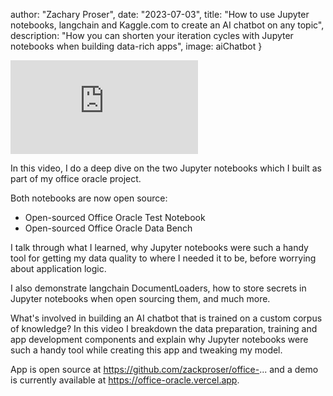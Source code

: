 


  author: "Zachary Proser",
  date: "2023-07-03",
  title: "How to use Jupyter notebooks, langchain and Kaggle.com to create an AI chatbot on any topic",
  description: "How you can shorten your iteration cycles with Jupyter notebooks when building data-rich apps",
  image: aiChatbot
}


<iframe 
  class="youtube-video"
  src="https://www.youtube.com/embed/IAAIRg3gS1I" 
  title="How to use Jupyter notebooks, langchain and Kaggle.com to create an AI chatbot on any topic" 
  frameborder="0" 
  allow="fullscreen;">
</iframe>

In this video, I do a deep dive on the two Jupyter notebooks which I built as part of my office oracle project. 

Both notebooks are now open source: 

* <Link href={"https://github.com/zackproser/office-oracle-db-test-notebook"}>Open-sourced Office Oracle Test Notebook</Link>
* <Link href={"https://github.com/zackproser/office-oracle-data-bench"}>Open-sourced Office Oracle Data Bench</Link>

I talk through what I learned, why Jupyter notebooks were such a handy tool for getting my data quality to where I needed it to be, before worrying about application logic. 

I also demonstrate langchain DocumentLoaders, how to store secrets in Jupyter notebooks when open sourcing them, and much more.

What's involved in building an AI chatbot that is trained on a custom corpus of knowledge? In this video I breakdown the data preparation, training and app development components and explain why Jupyter notebooks were such a handy tool while creating this app and tweaking my model.

App is open source at https://github.com/zackproser/office-... and a demo is currently available at https://office-oracle.vercel.app.

